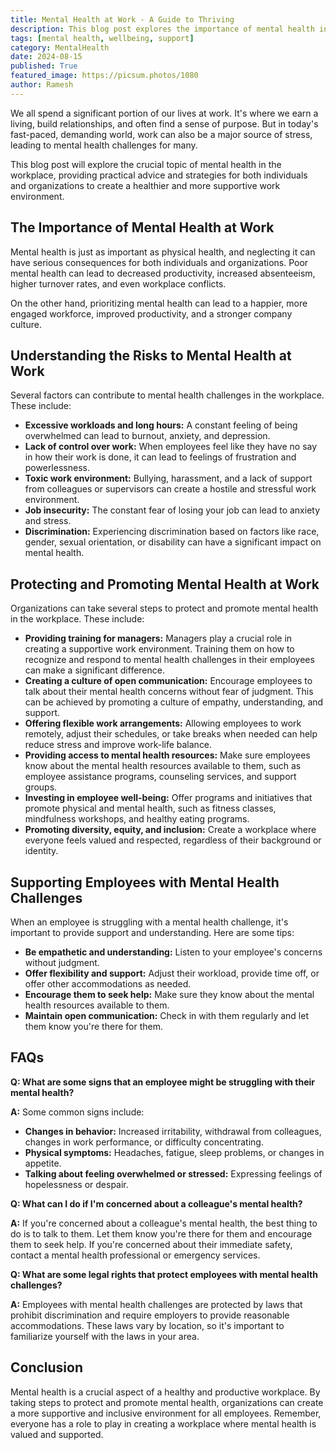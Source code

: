 ```yaml
---
title: Mental Health at Work - A Guide to Thriving
description: This blog post explores the importance of mental health in the workplace, providing practical advice and strategies for both individuals and organizations to create a healthier and more supportive work environment. It covers understanding the risks to mental health at work, protecting and promoting mental health, supporting employees with mental health challenges, and answering frequently asked questions.
tags: [mental health, wellbeing, support]
category: MentalHealth
date: 2024-08-15
published: True
featured_image: https://picsum.photos/1080
author: Ramesh
---
```



We all spend a significant portion of our lives at work. It's where we earn a living, build relationships, and often find a sense of purpose. But in today's fast-paced, demanding world, work can also be a major source of stress, leading to mental health challenges for many. 

This blog post will explore the crucial topic of mental health in the workplace, providing practical advice and strategies for both individuals and organizations to create a healthier and more supportive work environment. 

## The Importance of Mental Health at Work

Mental health is just as important as physical health, and neglecting it can have serious consequences for both individuals and organizations. Poor mental health can lead to decreased productivity, increased absenteeism, higher turnover rates, and even workplace conflicts. 

On the other hand, prioritizing mental health can lead to a happier, more engaged workforce, improved productivity, and a stronger company culture. 

##  Understanding the Risks to Mental Health at Work

Several factors can contribute to mental health challenges in the workplace. These include:

* **Excessive workloads and long hours:**  A constant feeling of being overwhelmed can lead to burnout, anxiety, and depression.
* **Lack of control over work:**  When employees feel like they have no say in how their work is done, it can lead to feelings of frustration and powerlessness.
* **Toxic work environment:** Bullying, harassment, and a lack of support from colleagues or supervisors can create a hostile and stressful work environment.
* **Job insecurity:**  The constant fear of losing your job can lead to anxiety and stress.
* **Discrimination:**  Experiencing discrimination based on factors like race, gender, sexual orientation, or disability can have a significant impact on mental health.

##  Protecting and Promoting Mental Health at Work

Organizations can take several steps to protect and promote mental health in the workplace. These include:

* **Providing training for managers:**  Managers play a crucial role in creating a supportive work environment. Training them on how to recognize and respond to mental health challenges in their employees can make a significant difference.
* **Creating a culture of open communication:**  Encourage employees to talk about their mental health concerns without fear of judgment. This can be achieved by promoting a culture of empathy, understanding, and support.
* **Offering flexible work arrangements:**  Allowing employees to work remotely, adjust their schedules, or take breaks when needed can help reduce stress and improve work-life balance.
* **Providing access to mental health resources:**  Make sure employees know about the mental health resources available to them, such as employee assistance programs, counseling services, and support groups.
* **Investing in employee well-being:**  Offer programs and initiatives that promote physical and mental health, such as fitness classes, mindfulness workshops, and healthy eating programs.
* **Promoting diversity, equity, and inclusion:**  Create a workplace where everyone feels valued and respected, regardless of their background or identity.

##  Supporting Employees with Mental Health Challenges

When an employee is struggling with a mental health challenge, it's important to provide support and understanding. Here are some tips:

* **Be empathetic and understanding:**  Listen to your employee's concerns without judgment.
* **Offer flexibility and support:**  Adjust their workload, provide time off, or offer other accommodations as needed.
* **Encourage them to seek help:**  Make sure they know about the mental health resources available to them.
* **Maintain open communication:**  Check in with them regularly and let them know you're there for them.

##  FAQs

**Q: What are some signs that an employee might be struggling with their mental health?**

**A:**  Some common signs include:

* **Changes in behavior:**  Increased irritability, withdrawal from colleagues, changes in work performance, or difficulty concentrating.
* **Physical symptoms:**  Headaches, fatigue, sleep problems, or changes in appetite.
* **Talking about feeling overwhelmed or stressed:**  Expressing feelings of hopelessness or despair.

**Q: What can I do if I'm concerned about a colleague's mental health?**

**A:**  If you're concerned about a colleague's mental health, the best thing to do is to talk to them. Let them know you're there for them and encourage them to seek help. If you're concerned about their immediate safety, contact a mental health professional or emergency services.

**Q: What are some legal rights that protect employees with mental health challenges?**

**A:**  Employees with mental health challenges are protected by laws that prohibit discrimination and require employers to provide reasonable accommodations. These laws vary by location, so it's important to familiarize yourself with the laws in your area.

##  Conclusion

Mental health is a crucial aspect of a healthy and productive workplace. By taking steps to protect and promote mental health, organizations can create a more supportive and inclusive environment for all employees. Remember, everyone has a role to play in creating a workplace where mental health is valued and supported.
